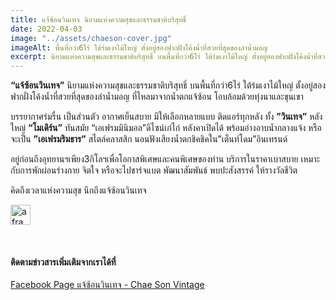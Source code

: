 ```yaml
---
title: แจ้ซ้อนวินเทจ นิยามแห่งความสุขและธรรมชาติบริสุทธิ์
date: 2022-04-03
image: "../assets/chaeson-cover.jpg"
imageAlt: พื้นที่กว่า6ไร่ ใต้ร่มเงาไม้ใหญ่ ตั้งอยู่สองฟากฝั่งโค้งน้ำที่สวยที่สุดของลำน้ำมอญ
excerpt: นิยามแห่งความสุขและธรรมชาติบริสุทธิ์ บนพื้นที่กว่า6ไร่ ใต้ร่มเงาไม้ใหญ่ ตั้งอยู่สองฟากฝั่งโค้งน้ำที่สวยที่สุดของลำน้ำมอญ ที่ไหลมาจากน้ำตกแจ้ซ้อน โอบล้อมด้วยทุ่งนาและขุนเขา
---
```


**“แจ้ซ้อนวินเทจ”** นิยามแห่งความสุขและธรรมชาติบริสุทธิ์
บนพื้นที่กว่า6ไร่ ใต้ร่มเงาไม้ใหญ่ ตั้งอยู่สองฟากฝั่งโค้งน้ำที่สวยที่สุดของลำน้ำมอญ
ที่ไหลมาจากน้ำตกแจ้ซ้อน โอบล้อมด้วยทุ่งนาและขุนเขา

บรรยากาศร่มรื่น เป็นส่วนตัว อากาศเย็นสบาย มีให้เลือกหลายแบบ ติดแอร์ทุกหลัง
ทั้ง **”วินเทจ”** หลังใหญ่ **“โมเดิร์น”** ทันสมัย “เอเฟรมมินิมอล”ดีไซน์เก๋ไก๋ หลังคาเปิดได้ พร้อมอ่างอาบน้ำกลางแจ้ง หรือจะเป็น **”เอเฟรมริมธาร”** สไตล์คลาสสิก นอนฟังเสียงน้ำตกชิคชิคใน”เต็นท์โดม”อินเทรนด์

อยู่ก่อนถึงอุทยานฯเพียง3กิโลฯเพื่อโอกาสพิเศษและคนพิเศษของท่าน บริการในราคาเบาสบาย เหมาะกับการพักผ่อนร่างกาย จิตใจ หรือจะไปชาร์จแบต พัฒนาสัมพันธ์ พบปะสังสรรค์ ให้รางวัลชีวิต

คิดถึงเวลาแห่งความสุข นึกถึงแจ้ซ้อนวินเทจ

<img
  src="../assets/afm-sunset.jpg"
  className="is-image is-64x64"
  style="width:32px"
  alt="aframe minimal at chaesonvintage"
/>

<br />

#### ติดตามข่าวสารเพิ่มเติมจากเราได้ที่

[Facebook Page แจ้ซ้อนวินเทจ - Chae Son Vintage](https://www.facebook.com/chaesonvintage)
